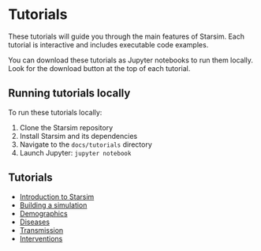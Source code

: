 # Tutorials

These tutorials will guide you through the main features of Starsim. Each tutorial is interactive and includes executable code examples.

:::{.callout-note}
You can download these tutorials as Jupyter notebooks to run them locally. Look for the download button at the top of each tutorial.
:::

::: {.callout-tip}
## Running tutorials locally

To run these tutorials locally:

1. Clone the Starsim repository
2. Install Starsim and its dependencies
3. Navigate to the `docs/tutorials` directory
4. Launch Jupyter: `jupyter notebook`
:::

## Tutorials

- [Introduction to Starsim](tutorials/intro.ipynb)
- [Building a simulation](tutorials/buildsim.ipynb)
- [Demographics](tutorials/demographics.ipynb)
- [Diseases](tutorials/diseases.ipynb)
- [Transmission](tutorials/transmission.ipynb)
- [Interventions](tutorials/interventions.ipynb)